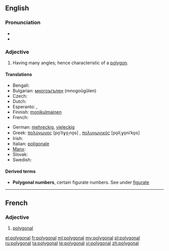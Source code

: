 ==English==

===Pronunciation===
* {{audio|en-us-polygonal.ogg|Audio (US)}}
* {{a|US}}

===Adjective===
{{en-adj|-}}

# Having many angles; hence characteristic of a [[polygon]].

====Translations====
{{trans-top|Having many angles}}
* Bengali: {{t|bn|বহুভুজাকৃতি}}
* Bulgarian: [[многоъгълен]] (mnogoŭgŭlen) {{g|m}}
* Czech: {{t|cs|mnohoúhelníkový}}
* Dutch: {{t|nl|veelhoekig}}
* Esperanto: {{t|eo|plurangula}}, {{t|eo|plurlatera}}
* Finnish: [[monikulmainen]]
* French: {{t+|fr|polygonal}}
{{trans-mid}}
* German: [[mehreckig]], [[vieleckig]]
* Greek: [[πολύγωνος]] [po̞ˈliɣo̞ˌno̞s] {{g|m}}, [[πολυγωνικός]] [po̞liˌɣo̞niˈko̞s] {{g|m}}
* Irish: {{t|ga|polagánach}}
* Italian: [[poligonale]]
* [[Manx]]: {{t|gv|yl-lhiatteeagh}}
* Slovak: {{t|sk|mnohouholníkový}}
* Swedish: {{t|sv|månghörnig}}
{{trans-bottom}}

====Derived terms====
* '''Polygonal numbers''', certain figurate numbers. See under [[figurate]]

----
==French==

===Adjective===
{{fr-adj|mp=polygonaux}}

# [[#English|polygonal]]

[[el:polygonal]]
[[fr:polygonal]]
[[ml:polygonal]]
[[my:polygonal]]
[[pl:polygonal]]
[[ru:polygonal]]
[[ta:polygonal]]
[[te:polygonal]]
[[vi:polygonal]]
[[zh:polygonal]]
